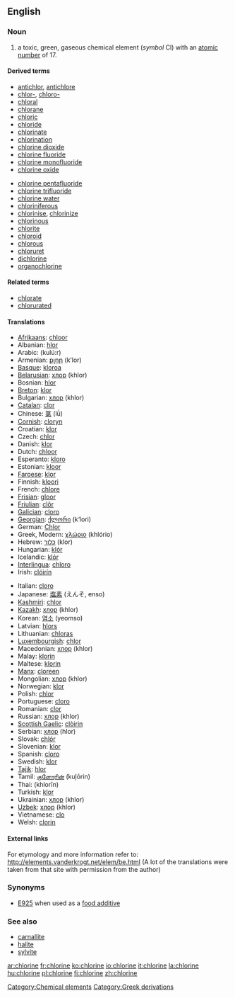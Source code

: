 ==English==
{{elements|Cl|sulfur|S|argon|Ar}}
=== Noun ===
{{en-noun-unc}}
{{wikipedia}}

#a toxic, green, gaseous chemical element (''symbol'' Cl) with an [[atomic number]] of 17.

====Derived terms====
{{top2}}
*[[antichlor]], [[antichlore]]
*[[chlor-]], [[chloro-]]
*[[chloral]]
*[[chlorane]]
*[[chloric]]
*[[chloride]]
*[[chlorinate]]
*[[chlorination]]
*[[chlorine dioxide]]
*[[chlorine fluoride]]
*[[chlorine monofluoride]]
*[[chlorine oxide]]
{{mid2}}
*[[chlorine pentafluoride]]
*[[chlorine trifluoride]]
*[[chlorine water]]
*[[chloriniferous]]
*[[chlorinise]], [[chlorinize]]
*[[chlorinous]]
*[[chlorite]]
*[[chloroid]]
*[[chlorous]]
*[[chloruret]]
*[[dichlorine]]
*[[organochlorine]]
{{bottom}}

====Related terms====
*[[chlorate]]
*[[chlorurated]]

==== Translations ====
{{top}}
*[[Afrikaans]]: [[chloor]]
*Albanian: [[hlor]]
*Arabic: {{ARchar|[[كلور]]}} (kulú:r) {{m}}
*Armenian: [[քլոր]] (k‘lor)
*[[Basque]]: [[kloroa]]
*[[Belarusian]]: [[хлор]] (khlor) {{m}}
*Bosnian: [[hlor]]
*[[Breton]]: [[klor]] {{m}}
*Bulgarian: [[хлор]] (khlor) {{m}}
*[[Catalan]]: [[clor]]
*Chinese: [[氯]] (lǜ)
*[[Cornish]]: [[cloryn]]
*Croatian: [[klor]]
*Czech: [[chlor]]
*Danish: [[klor]]
*Dutch: [[chloor]] {{m}}
*Esperanto: [[kloro]]
*Estonian: [[kloor]]
*[[Faroese]]: [[klor]]
*Finnish: [[kloori]]
*French: [[chlore]] {{m}}
*[[Frisian]]: [[gloor]]
*[[Friulian]]: [[clôr]]
*[[Galician]]: [[cloro]]
*[[Georgian]]: [[ქლორი]] (k‘lori)
*German: [[Chlor]] {{n}}
*Greek, Modern: [[χλώριο]] (khlório) {{n}}
*Hebrew: [[כלור]] (klor)
*Hungarian: [[klór]]
*Icelandic: [[klór]]
*[[Interlingua]]: [[chloro]]
*Irish: [[clóirín]]
{{mid}}
*Italian: [[cloro]] {{m}}
*Japanese: [[塩素]] (えんそ, enso)
*[[Kashmiri]]: [[chlor]]
*[[Kazakh]]: [[хлор]] (khlor)
*Korean: [[염소]] (yeomso)
*Latvian: [[hlors]]
*Lithuanian: [[chloras]]
*[[Luxembourgish]]: [[chlor]]
*Macedonian: [[хлор]] (khlor) {{m}}
*Malay: [[klorin]]
*Maltese: [[klorin]]
*[[Manx]]: [[cloreen]]
*Mongolian: [[хлор]] (khlor)
*Norwegian: [[klor]]
*Polish: [[chlor]] {{m}}
*Portuguese: [[cloro]] {{m}}
*Romanian: [[clor]] {{n}}
*Russian: [[хлор]] (khlor) {{m}}
*[[Scottish Gaelic]]: [[clòirin]]
*Serbian: [[хлор]] (hlor) {{m}}
*Slovak: [[chlór]]
*Slovenian: [[klor]]
*Spanish: [[cloro]] {{m}}
*Swedish: [[klor]]
*[[Tajik]]: [[hlor]]
*Tamil: [[குளோரின்]] (kuļōrin)
*Thai: {{THchar|[[คลอรีน]]}} (khlorīn)
*Turkish: [[klor]]
*Ukrainian: [[хлор]] (khlor) {{m}}
*[[Uzbek]]: [[хлор]] (khlor)
*Vietnamese: [[clo]]
*Welsh: [[clorin]]
{{bottom}}

====External links====
For etymology and more information refer to:
http://elements.vanderkrogt.net/elem/be.html
(A lot of the translations were taken from that site with permission from the author)

===Synonyms===
*[[E925]] when used as a [[food additive]]

===See also===
*[[carnallite]]
*[[halite]]
*[[sylvite]]

[[Category:Chemical elements]]
[[Category:Greek derivations]]

[[ar:chlorine]]
[[fr:chlorine]]
[[ko:chlorine]]
[[io:chlorine]]
[[it:chlorine]]
[[la:chlorine]]
[[hu:chlorine]]
[[pl:chlorine]]
[[fi:chlorine]]
[[zh:chlorine]]